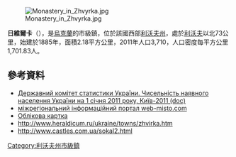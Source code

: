 {{No footnotes|time=2015-09-16T14:37:08+00:00}}
{{coord|50|27|54|N|24|15|24|E|scale:30000|display=title}}

[[Image:Monastery_in_Zhvyrka.jpg|thumb]]

'''日維爾卡'''（{{lang-uk|Жвирка}}），是[[烏克蘭|烏克蘭]]的市級鎮，位於該國西部[[利沃夫州|利沃夫州]]，處於[[利沃夫|利沃夫]]以北73公里，始建於1885年，面積2.18平方公里，2011年人口3,710，人口密度每平方公里1,701.83人。

==參考資料==
*[https://web.archive.org/web/20121010205321/http://stat6.stat.lviv.ua/PXWEB2007/ukr/publ/2011/chnas.zip Державний комітет статистики України. Чисельність наявного населення України на 1 січня 2011 року, Київ-2011 (doc)]
*[http://web-misto.com/index.php?option=com_k2&view=item&id=139%3Acher&Itemid=32&lang=ru міжрегіональний інформаційний портал web-misto.com]{{dead link|date=2018年3月 |bot=InternetArchiveBot |fix-attempted=yes }}
* [http://gska2.rada.gov.ua/pls/z7502/A005?rdat1=06.07.2008&rf7571=20984 Облікова картка]{{dead link|date=2017年12月 |bot=InternetArchiveBot |fix-attempted=yes }}
* http://www.heraldicum.ru/ukraine/towns/zhvirka.htm {{Wayback|url=http://www.heraldicum.ru/ukraine/towns/zhvirka.htm |date=20200111045334 }}
* http://www.castles.com.ua/sokal2.html {{Wayback|url=http://www.castles.com.ua/sokal2.html |date=20190816124329 }}

{{DEFAULTSORT:Жвирка}}
[[Category:利沃夫州市級鎮|Category:利沃夫州市級鎮]]


{{Lviv-geo-stub}}